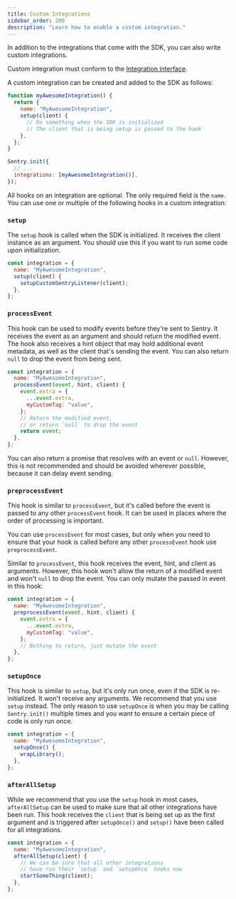 ```yaml
---
title: Custom Integrations
sidebar_order: 200
description: "Learn how to enable a custom integration."
---
```


In addition to the integrations that come with the SDK, you can also write custom integrations.

Custom integration must conform to the [Integration interface](https://github.com/getsentry/sentry-javascript/blob/master/packages/types/src/integration.ts).

A custom integration can be created and added to the SDK as follows:

```javascript
function myAwesomeIntegration() {
  return {
    name: "MyAwesomeIntegration",
    setup(client) {
      // Do something when the SDK is initialized
      // The client that is being setup is passed to the hook
    },
  };
}

Sentry.init({
  // ...
  integrations: [myAwesomeIntegration()],
});
```

All hooks on an integration are optional. The only required field is the `name`. You can use one or multiple of the following hooks in a custom integration:

### `setup`

The `setup` hook is called when the SDK is initialized. It receives the client instance as an argument.
You should use this if you want to run some code upon initialization.

```javascript
const integration = {
  name: "MyAwesomeIntegration",
  setup(client) {
    setupCustomSentryListener(client);
  },
};
```

### `processEvent`

This hook can be used to modify events before they're sent to Sentry. It receives the event as an argument and should return the modified event. The hook also receives a hint object that may hold additional event metadata, as well as the client that's sending the event. You can also return `null` to drop the event from being sent.

```javascript
const integration = {
  name: "MyAwesomeIntegration",
  processEvent(event, hint, client) {
    event.extra = {
      ...event.extra,
      myCustomTag: "value",
    };
    // Return the modified event,
    // or return `null` to drop the event
    return event;
  },
};
```

You can also return a promise that resolves with an event or `null`. However, this is not recommended and should be avoided wherever possible, because it can delay event sending.

### `preprocessEvent`

This hook is similar to `processEvent`, but it's called before the event is passed to any other `processEvent` hook. It can be used in places where the order of processing is important.

You can use `processEvent` for most cases, but only when you need to ensure that your hook is called before any other `processEvent` hook use `preprocessEvent`.

Similar to `processEvent`, this hook receives the event, hint, and client as arguments. However, this hook won't allow the return of a modified event and won't `null` to drop the event. You can only mutate the passed in event in this hook:

```javascript
const integration = {
  name: "MyAwesomeIntegration",
  preprocessEvent(event, hint, client) {
    event.extra = {
      ...event.extra,
      myCustomTag: "value",
    };
    // Nothing to return, just mutate the event
  },
};
```

### `setupOnce`

This hook is similar to `setup`, but it's only run once, even if the SDK is re-initialized. It won't receive any arguments. We recommend that you use `setup` instead. The only reason to use `setupOnce` is when you may be calling `Sentry.init()` multiple times and you want to ensure a certain piece of code is only run once.

```javascript
const integration = {
  name: "MyAwesomeIntegration",
  setupOnce() {
    wrapLibrary();
  },
};
```

### `afterAllSetup`

While we recommend that you use the `setup` hook in most cases, `afterAllSetup` can be used to make sure that all other integrations have been run. This hook receives the `client` that is being set up as the first argument and is triggered after `setupOnce()` and `setup()` have been called for all integrations. 


```javascript
const integration = {
  name: "MyAwesomeIntegration",
  afterAllSetup(client) {
    // We can be sure that all other integrations
    // have run their `setup` and `setupOnce` hooks now
    startSomeThing(client);
  },
};
```
